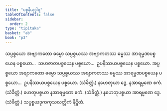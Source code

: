 ```yaml
---
title: "ပစ္စနီယုဒ္ဓါရ"
tableOfContents: false
sidebar:
  order: 2
type: "tipitaka"
basket: "ab"
book: "p3"
---
```



<DynamicBreadcrumb />

<Division number="12" book="p3" e="ch" v="39" p="349">

<Paragraph number="1491" book="p3">
သပ္ပစ္စယော အဗျာကတော ဓမ္မော သပ္ပစ္စယဿ အဗျာကတဿ ဓမ္မဿ အာရမ္မဏပစ္စယေန ပစ္စယော…  သဟဇာတပစ္စယေန ပစ္စယော…  ဥပနိဿယပစ္စယေန ပစ္စယော.
</Paragraph>

<Paragraph number="1492" book="p3">
အပ္ပစ္စယော အဗျာကတော ဓမ္မော သပ္ပစ္စယဿ အဗျာကတဿ ဓမ္မဿ အာရမ္မဏပစ္စယေန ပစ္စယော…  ဥပနိဿယပစ္စယေန ပစ္စယော. (သံခိတ္တံ.)
</Paragraph>

</Division>
<Division number="13" book="p3" e="ch" v="39" p="349">

<Paragraph number="1493" book="p3">
နဟေတုယာ ဒွေ, နအာရမ္မဏေ ဧကံ. (သံခိတ္တံ.)
</Paragraph>

<Paragraph number="1494" book="p3">
ဟေတုပစ္စယာ နအာရမ္မဏေ ဧကံ. (သံခိတ္တံ.)
</Paragraph>

<Paragraph number="1495" book="p3">
နဟေတုပစ္စယာ အာရမ္မဏေ ဒွေ. (သံခိတ္တံ.)

</Paragraph>
</Division>

<Paragraph number="1496" type="center" book="p3">
သပ္ပစ္စယဒုကကုသလတ္တိကံ နိဋ္ဌိတံ.
</Paragraph>